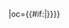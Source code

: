 {{fb team|t=瀋陽東進|tan=瀋陽東進足球俱樂部|tc=CHN|abb={{#if:{{{abb|}}}|東進}}|oc={{#if:{{{oc|}}}|{{{oc}}}}}}}<!--
--><noinclude>[[Category:中国足球超级联赛模板|{{PAGENAME}}]]</noinclude>